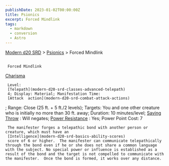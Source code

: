 ```yaml
---
publishDate: 2023-01-02T00:00:00Z
title: Psionics
excerpt: Forced Mindlink
tags:
  - markdown
  - conversion
  - Astro
---
```


[Modern d20 SRD](/#modernD20) > [Psionics](modern-d20-srd-psionics-index) > Forced Mindlink

##

     Forced Mindlink

[Charisma](modern-d20-srd-basics-ability-scores)

     Level:
     [Telepath](modern-d20-srd-classes-advanced-telepath)
     4; Display: Material; Manifestation Time:
     [Attack  action](modern-d20-srd-combat-attack-actions)
; Range: Close (25 ft. + 5 ft./2 levels); Targets: You and one other creature who is initially no more than 30 ft. away; Duration: 10 minutes/level;
[Saving Throw](modern-d20-srd-basics-saving-throws)
: Will negates;
[Power Resistance](modern-d20-srd-special-abilities-power-resistance)
: Yes; Power Point Cost: 7

     The manifester forges a telepathic bond with another person or creature, which must have an
     [Intelligence](modern-d20-srd-basics-ability-scores)
     score of 6 or higher.  The manifester can communicate telepathically through the bond even if he or she does not share a common language with the subject. No special power or influence is established as a result of the bond and the target is not compelled to communicate with the manifester.  Once the bond is formed, it works over any distance.
